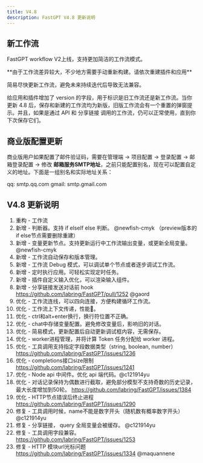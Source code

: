 ```yaml
---
title: V4.8
description: FastGPT V4.8 更新说明
---
```



## 新工作流

FastGPT workflow V2上线，支持更加简洁的工作流模式。


<Alert icon="🤖" context="success">
**由于工作流差异较大，不少地方需要手动重新构建。请依次重建插件和应用**

简易尽快更新工作流，避免未来持续迭代后导致无法兼容。
</Alert>


给应用和插件增加了 version 的字段，用于标识是旧工作流还是新工作流。当你更新 4.8 后，保存和新建的工作流均为新版，旧版工作流会有一个重置的弹窗提示。并且，如果是通过 API 和 分享链接 调用的工作流，仍可以正常使用，直到你下次保存它们。

## 商业版配置更新

商业版用户如果配置了邮件验证码，需要在管理端 -> 项目配置 -> 登录配置 -> 邮箱登录配置 -> 修改 **邮箱服务SMTP地址**，之前只能配置别名，现在可以配置自定义的地址。下面是一组别名和实际地址关系：

qq: smtp.qq.com
gmail: smtp.gmail.com

## V4.8 更新说明

1. 重构 - 工作流
2. 新增 - 判断器。支持 if elseIf else 判断。 @newfish-cmyk  （preview版本的if else节点需要删除重建）
3. 新增 - 变量更新节点。支持更新运行中工作流输出变量，或更新全局变量。@newfish-cmyk 
4. 新增 - 工作流自动保存和版本管理。
5. 新增 - 工作流 Debug 模式，可以调试单个节点或者逐步调试工作流。
6. 新增 - 定时执行应用。可轻松实现定时任务。
7. 新增 - 插件自定义输入优化，可以渲染输入组件。
8. 新增 - 分享链接发送对话前 hook https://github.com/labring/FastGPT/pull/1252 @gaord 
9. 优化 - 工作流连线，可以四向连接，方便构建循环工作流。
10. 优化 - 工作流上下文传递，性能🚀。
11. 优化 - ctrl和alt+enter换行，换行符位置不正确。
12. 优化 - chat中存储变量配置。避免修改变量后，影响旧的对话。
13. 优化 - 简易模式，更新配置后自动更新调试框内容，无需保存。
14. 优化 - worker进程管理，并将计算 Token 任务分配给 worker 进程。
15. 优化 - 工具调用支持指定字段数据类型（string, boolean, number） https://github.com/labring/FastGPT/issues/1236
16. 优化 - completions接口size限制 https://github.com/labring/FastGPT/issues/1241
17. 优化 - Node api 中间件。优化 api 端代码。@c121914yu 
18. 优化 - 对话记录保持为偶数进行截取，避免部分模型不支持奇数的历史记录，最大长度增加到50轮。 https://github.com/labring/FastGPT/issues/1384
19. 优化 - HTTP节点错误后终止进程 https://github.com/labring/FastGPT/issues/1290
20. 修复 - 工具调用时候，name不能是数字开头（随机数有概率数字开头）@c121914yu 
21. 修复 - 分享链接， query 全局变量会被缓存。  @c121914yu 
22. 修复 - 工具调用字段兼容。 https://github.com/labring/FastGPT/issues/1253
23. 修复 - HTTP 模块url光标问题 https://github.com/labring/FastGPT/issues/1334 @maquannene 
